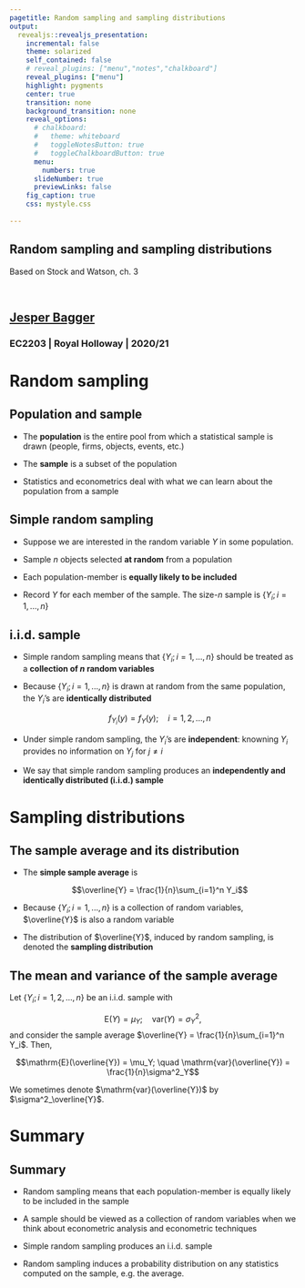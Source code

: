 ```yaml
---
pagetitle: Random sampling and sampling distributions
output: 
  revealjs::revealjs_presentation:
    incremental: false
    theme: solarized
    self_contained: false
    # reveal_plugins: ["menu","notes","chalkboard"]
    reveal_plugins: ["menu"]
    highlight: pygments
    center: true
    transition: none
    background_transition: none 
    reveal_options:
      # chalkboard:
      #   theme: whiteboard
      #   toggleNotesButton: true
      #   toggleChalkboardButton: true
      menu:
        numbers: true
      slideNumber: true
      previewLinks: false
    fig_caption: true
    css: mystyle.css
    
--- 
```


<section>

<h1>Random sampling and sampling distributions</h1>

Based on Stock and Watson, ch. 3

<br>

<h2>[Jesper Bagger](mailto:jesper.bagger@rhul.ac.uk)</h2>

<h3>EC2203 | Royal Holloway | 2020/21</h3>

</section>

<!-- ## Statistics -->

<!-- - Probability theory provide us with concepts that allow us to describe and analyze situations involving randomness -->

<!--   For example, the mean and variance of a random variable -->

<!-- - Probability theory does not tell us how to **quantify**, say, the mean and variance of a random variable. -->

<!--   For that, we need statistics  -->

# Random sampling

## Population and sample

- The **population** is the entire pool from which a statistical sample is drawn (people, firms, objects, events, etc.)

- The **sample** is a subset of the population

- Statistics and econometrics deal with what we can learn about the population from a sample

## Simple random sampling

- Suppose we are interested in the random variable $Y$ in some population. 

- Sample $n$ objects selected **at random** from a population

- Each population-member is **equally likely to be included**

- Record $Y$ for each member of the sample. The size-$n$ sample is $\{Y_i; i=1,...,n\}$

<!-- ## A random sample -->

<!-- - The sample $\{Y_i; i=1,...,n\}$ is obtained by sampling $Y$, a **single** random variable,  **$n$ times** -->

<!-- - A different sample obtains if we redo sampling: treat the sample as a **collection of $n$ random variables** -->

<!-- <!-- - The adjective **random** in "random sample" refers to the way the sample is obtained, not the realized sample -->

## i.i.d. sample

- Simple random sampling means that $\{Y_i; i=1,...,n\}$ should be treated as a **collection of $n$ random variables**

- Because $\{Y_i; i=1,...,n\}$ is drawn at random from the same population, the $Y_i$'s are **identically distributed**

  $$f_{Y_i}(y) = f_{Y}(y); \quad i=1,2,...,n$$ 
  
- Under simple random sampling, the $Y_i$'s are **independent**: knowning $Y_i$ provides no information on $Y_j$ for $j \neq i$

- We say that simple random sampling produces an **independently and identically distributed (i.i.d.) sample**

# Sampling distributions

## The sample average and its distribution

<!-- - All the econometric procedures we consider in EC2203 involves taking (weighted) averages of sampled data -->

- The **simple sample average** is

  $$\overline{Y} = \frac{1}{n}\sum_{i=1}^n Y_i$$

- Because $\{Y_i; i=1,...,n\}$ is a collection of random variables, $\overline{Y}$ is also a random variable

- The distribution of $\overline{Y}$, induced by random sampling, is denoted the **sampling distribution**

## The mean and variance of the sample average

<div class="box">
Let $\{Y_i; i=1,2,...,n\}$ be an i.i.d. sample with

$$\mathrm{E}(Y)=\mu_Y; \quad \mathrm{var}(Y)=\sigma_Y^2,$$
and consider the sample average $\overline{Y} = \frac{1}{n}\sum_{i=1}^n Y_i$. Then,

$$\mathrm{E}(\overline{Y}) = \mu_Y; \quad \mathrm{var}(\overline{Y}) = \frac{1}{n}\sigma^2_Y$$

We sometimes denote $\mathrm{var}(\overline{Y})$ by $\sigma^2_\overline{Y}$.

</div>



# Summary

## Summary

- Random sampling means that each population-member is equally likely to be included in the sample

- A sample should be viewed as a collection of random variables when we think about econometric analysis and econometric techniques

- Simple random sampling produces an i.i.d. sample 

- Random sampling induces a probability distribution on any statistics computed on the sample, e.g. the average.

